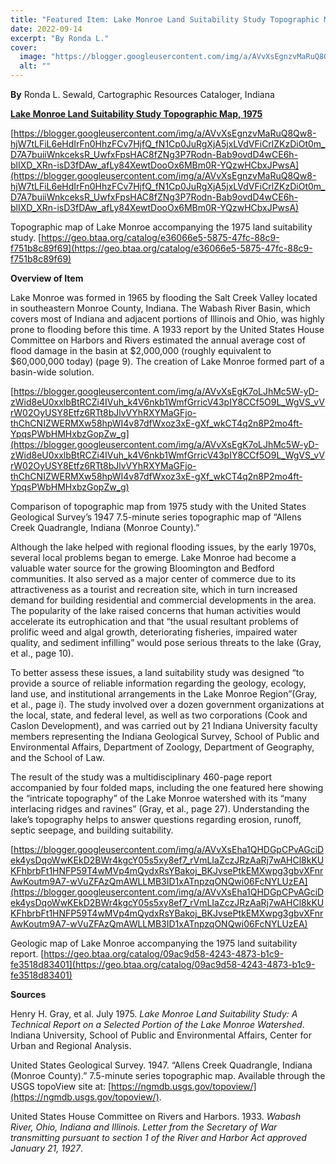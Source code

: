 ```yaml
---
title: "Featured Item: Lake Monroe Land Suitability Study Topographic Map, 1975"
date: 2022-09-14
excerpt: "By Ronda L."
cover:
  image: "https://blogger.googleusercontent.com/img/a/AVvXsEgnzvMaRuQ8Qw8-hjW7tLFiL6eHdIrFn0HhzFCv7HjfQ_fN1Cp0JuRgXjA5jxLVdVFiCrlZKzDiOt0m_D7A7buiiWnkceksR_UwfxFpsHAC8fZNg3P7Rodn-Bab9ovdD4wCE6h-blIXD_XRn-isD3fDAw_afLy84XewtDooOx6MBm0R-YQzwHCbxJPwsA=s320"
  alt: ""
---
```


**By** Ronda L. Sewald, Cartographic Resources Cataloger, Indiana



 

 

 

**[Lake Monroe Land Suitability Study Topographic Map, 1975](https://geo.btaa.org/catalog/e36066e5-5875-47fc-88c9-f751b8c89f69)**

 

[https://blogger.googleusercontent.com/img/a/AVvXsEgnzvMaRuQ8Qw8-hjW7tLFiL6eHdIrFn0HhzFCv7HjfQ_fN1Cp0JuRgXjA5jxLVdVFiCrlZKzDiOt0m_D7A7buiiWnkceksR_UwfxFpsHAC8fZNg3P7Rodn-Bab9ovdD4wCE6h-blIXD_XRn-isD3fDAw_afLy84XewtDooOx6MBm0R-YQzwHCbxJPwsA](https://blogger.googleusercontent.com/img/a/AVvXsEgnzvMaRuQ8Qw8-hjW7tLFiL6eHdIrFn0HhzFCv7HjfQ_fN1Cp0JuRgXjA5jxLVdVFiCrlZKzDiOt0m_D7A7buiiWnkceksR_UwfxFpsHAC8fZNg3P7Rodn-Bab9ovdD4wCE6h-blIXD_XRn-isD3fDAw_afLy84XewtDooOx6MBm0R-YQzwHCbxJPwsA)

 

Topographic map of Lake Monroe accompanying the 1975 land suitability study.  [https://geo.btaa.org/catalog/e36066e5-5875-47fc-88c9-f751b8c89f69](https://geo.btaa.org/catalog/e36066e5-5875-47fc-88c9-f751b8c89f69)

 

 

**Overview of Item**

 

Lake Monroe was formed in 1965 by flooding the Salt Creek Valley located in southeastern Monroe County, Indiana. The Wabash River Basin, which   covers most of Indiana and adjacent portions of Illinois and Ohio, was highly prone to flooding before this time. A 1933 report by the United States House Committee on Harbors and Rivers estimated the annual average cost of flood damage in the basin at $2,000,000   (roughly equivalent to $60,000,000 today) (page 9). The creation of Lake Monroe formed part of a basin-wide solution.

 

 

[https://blogger.googleusercontent.com/img/a/AVvXsEgK7oLJhMc5W-yD-zWid8eU0xxlbBtRCZi4IVuh_k4V6nkb1WmfGrricV43pIY8CCf5O9L_WgVS_vVrW02OyUSY8Etfz6RTt8bJlvVYhRXYMaGFjo-thChCNIZWERMXw58hpWI4v87dfWxoz3xE-gXf_wkCT4q2n8P2mo4ft-YpqsPWbHMHxbzGopZw_g](https://blogger.googleusercontent.com/img/a/AVvXsEgK7oLJhMc5W-yD-zWid8eU0xxlbBtRCZi4IVuh_k4V6nkb1WmfGrricV43pIY8CCf5O9L_WgVS_vVrW02OyUSY8Etfz6RTt8bJlvVYhRXYMaGFjo-thChCNIZWERMXw58hpWI4v87dfWxoz3xE-gXf_wkCT4q2n8P2mo4ft-YpqsPWbHMHxbzGopZw_g)

 

Comparison of topographic map from 1975 study with the United States Geological Survey’s 1947 7.5-minute series topographic map of “Allens Creek Quadrangle, Indiana (Monroe County).”

 

Although the lake helped with regional flooding issues, by the early 1970s, several local problems began to emerge. Lake Monroe had become a valuable water source for the growing Bloomington   and Bedford communities. It also served as a major center of commerce due to its attractiveness as a tourist and recreation site, which in turn increased demand for building residential and commercial developments in the area. The popularity of the lake raised   concerns that human activities would accelerate its eutrophication and that “the usual resultant problems of prolific weed and algal growth, deteriorating fisheries, impaired water quality, and sediment infilling” would pose serious threats to the lake (Gray,   et al., page 10).

 

To better assess these issues, a land suitability study was designed “to provide a source of reliable information regarding the geology, ecology, land use, and institutional arrangements   in the Lake Monroe Region”(Gray, et al., page i). The study involved over a dozen government organizations at the local, state, and federal level, as well as two corporations (Cook and Caslon Development), and was carried out by 21 Indiana University faculty   members representing the Indiana Geological Survey, School of Public and Environmental Affairs, Department of Zoology, Department of Geography, and the School of Law.

 

The result of the study was a multidisciplinary 460-page report accompanied by four folded maps, including the one featured here showing the “intricate topography” of the Lake Monroe   watershed with its “many interlacing ridges and ravines” (Gray, et al., page 27). Understanding the lake’s topography helps to answer questions regarding erosion, runoff, septic seepage, and building suitability.

 

 

[https://blogger.googleusercontent.com/img/a/AVvXsEha1QHDGpCPvAGciDek4ysDqoWwKEkD2BWr4kgcY05s5xy8ef7_rVmLIaZczJRzAaRj7wAHCl8kKUKFhbrbFt1HNFP59T4wMVp4mQydxRsYBakoj_BKJvsePtkEMXwpg3gbvXFnrAwKoutm9A7-wVuZFAzQmAWLLMB3ID1xATnpzqONQwi06FcNYLUzEA](https://blogger.googleusercontent.com/img/a/AVvXsEha1QHDGpCPvAGciDek4ysDqoWwKEkD2BWr4kgcY05s5xy8ef7_rVmLIaZczJRzAaRj7wAHCl8kKUKFhbrbFt1HNFP59T4wMVp4mQydxRsYBakoj_BKJvsePtkEMXwpg3gbvXFnrAwKoutm9A7-wVuZFAzQmAWLLMB3ID1xATnpzqONQwi06FcNYLUzEA)

 

Geologic map of Lake Monroe accompanying the 1975 land suitability report.  [https://geo.btaa.org/catalog/09ac9d58-4243-4873-b1c9-fe3518d83401](https://geo.btaa.org/catalog/09ac9d58-4243-4873-b1c9-fe3518d83401)

 

 

**Sources**

 

Henry H. Gray, et al. July 1975.  *Lake Monroe Land Suitability Study: A Technical Report on a Selected Portion of the Lake Monroe Watershed*. Indiana University, School of Public and Environmental Affairs, Center for Urban and Regional Analysis.

 

United States Geological Survey. 1947. “Allens Creek Quadrangle, Indiana (Monroe County).” 7.5-minute series topographic map. Available through the USGS topoView site at: [https://ngmdb.usgs.gov/topoview/](https://ngmdb.usgs.gov/topoview/).

 

United States House Committee on Rivers and Harbors. 1933. *Wabash River, Ohio, Indiana and Illinois. Letter from the Secretary of War transmitting pursuant to section 1 of the River and Harbor Act approved January 21, 1927*.
